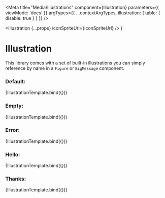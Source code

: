 

<Meta
  title="Media/Illustrations"
  component={Illustration}
  parameters={{ viewMode: 'docs' }}
  argTypes={{ ...contextArgTypes, illustration: { table: { disable: true } } }}
/>

  <Illustration {...props} iconSpriteUrl={iconSpriteUrl} />
)

# Illustration

This library comes with a set of built-in illustrations you can simply reference by name in a `Figure` or `BigMessage` component.

### Default:

<Canvas withSource="none">
  <Story
    name="Default"
    args={{
      themeName: 'light',
      accentScheme: 'teams',
      illustration: 'default',
    }}
  >
    {IllustrationTemplate.bind({})}
  </Story>
</Canvas>

<ArgsTable story="Default" />

### Empty:

<Canvas withSource="none">
  <Story
    name="Empty"
    args={{ themeName: 'light', accentScheme: 'teams', illustration: 'empty' }}
  >
    {IllustrationTemplate.bind({})}
  </Story>
</Canvas>

<ArgsTable story="Empty" />

### Error:

<Canvas withSource="none">
  <Story
    name="Error"
    args={{ themeName: 'light', accentScheme: 'teams', illustration: 'error' }}
  >
    {IllustrationTemplate.bind({})}
  </Story>
</Canvas>

<ArgsTable story="Error" />

### Hello:

<Canvas withSource="none">
  <Story
    name="Hello"
    args={{ themeName: 'light', accentScheme: 'teams', illustration: 'hello' }}
  >
    {IllustrationTemplate.bind({})}
  </Story>
</Canvas>

<ArgsTable story="Hello" />

### Thanks:

<Canvas withSource="none">
  <Story
    name="Thanks"
    args={{ themeName: 'light', accentScheme: 'teams', illustration: 'thanks' }}
  >
    {IllustrationTemplate.bind({})}
  </Story>
</Canvas>

<ArgsTable story="Thanks" />
